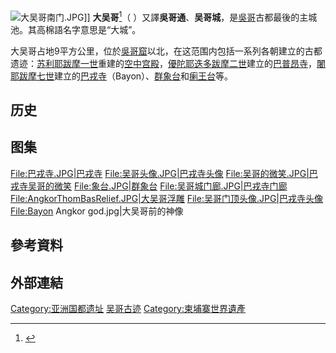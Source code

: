 {{not|吴哥窟|吴哥古迹}}
{{Coord|13|24|45|N|103|52|0|E|region:KH_type:landmark|display=title}}
[[File:大吴哥南门.JPG|thumb]]]]
'''大吴哥'''<ref>{{cite book|title=外国地名译名手册|author=中国地名委员会|publisher=商务印书馆|isbn=7-100-00798-4|year=1993|page=31|quote=Ângkôr Thum 【柬】 大吴哥}}</ref>（{{Kmr|k=អង្គរធំ|r=Angkor Thom}} {{IPA-km|ʔɑːŋ.kɔː.tʰum}}）又譯'''吳哥通'''、'''吴哥城'''，是[[吳哥|吳哥]]古都最後的主城池。其高棉語名字意思是“大城”。

大吴哥占地9平方公里，位於[[吳哥窟|吳哥窟]]以北，在这范围内包括一系列各朝建立的古都遗迹：[[苏利耶跋摩一世|苏利耶跋摩一世]]重建的[[空中宫殿|空中宫殿]]，[[優陀耶迭多跋摩二世|優陀耶迭多跋摩二世]]建立的[[巴普昂寺|巴普昂寺]]，[[闍耶跋摩七世|闍耶跋摩七世]]建立的[[巴戎寺|巴戎寺]]（Bayon）、[[群象台|群象台]]和[[瘌王台|瘌王台]]等。

== 历史 ==

== 图集 ==
<gallery>

File:巴戎寺.JPG|巴戎寺
File:吴哥头像.JPG|巴戎寺头像
File:吴哥的微笑.JPG|巴戎寺吴哥的微笑
File:象台.JPG|群象台
File:吴哥城门廊.JPG|巴戎寺门廊
File:AngkorThomBasRelief.JPG|大吴哥浮雕
File:吴哥门顶头像.JPG|巴戎寺头像
File:Bayon Angkor god.jpg|大吴哥前的神像

</gallery>

==參考資料==
{{reflist}}

== 外部連結 ==

{{柬埔寨世界遺產}}
{{吴哥古迹}}

{{DEFAULTSORT:Angkor Thom}}
[[Category:亚洲国都遗址|Category:亚洲国都遗址]]
[[Category:吴哥古迹|]]
[[Category:柬埔寨世界遺產|Category:柬埔寨世界遺產]]